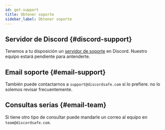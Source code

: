 ```yaml
---
id: get-support
title: Obtener soporte
sidebar_label: Obtener soporte
---
```


## Servidor de Discord {#discord-support}
Tenemos a tu disposición un [servidor de soporte](https://discordsafe.com/discord) en Discord. Nuestro equipo estará pendiente para antenderte.

## Email soporte {#email-support}
También puede contactarnos a `support@discordsafe.com` si lo prefiere. no lo solemos revisar frecuentemente.

## Consultas serias {#email-team}
Si tiene otro tipo de consultar puede mandarle un correo al equipo en `team@discordsafe.com`.